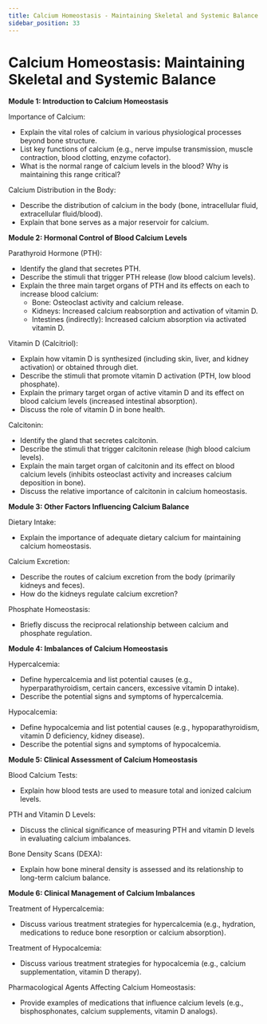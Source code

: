 ```yaml
---
title: Calcium Homeostasis - Maintaining Skeletal and Systemic Balance
sidebar_position: 33
---
```


# Calcium Homeostasis: Maintaining Skeletal and Systemic Balance

**Module 1: Introduction to Calcium Homeostasis**

Importance of Calcium:
* Explain the vital roles of calcium in various physiological processes beyond bone structure.
* List key functions of calcium (e.g., nerve impulse transmission, muscle contraction, blood clotting, enzyme cofactor).
* What is the normal range of calcium levels in the blood? Why is maintaining this range critical?

Calcium Distribution in the Body:
* Describe the distribution of calcium in the body (bone, intracellular fluid, extracellular fluid/blood).
* Explain that bone serves as a major reservoir for calcium.

**Module 2: Hormonal Control of Blood Calcium Levels**

Parathyroid Hormone (PTH):
* Identify the gland that secretes PTH.
* Describe the stimuli that trigger PTH release (low blood calcium levels).
* Explain the three main target organs of PTH and its effects on each to increase blood calcium:
    * Bone: Osteoclast activity and calcium release.
    * Kidneys: Increased calcium reabsorption and activation of vitamin D.
    * Intestines (indirectly): Increased calcium absorption via activated vitamin D.

Vitamin D (Calcitriol):
* Explain how vitamin D is synthesized (including skin, liver, and kidney activation) or obtained through diet.
* Describe the stimuli that promote vitamin D activation (PTH, low blood phosphate).
* Explain the primary target organ of active vitamin D and its effect on blood calcium levels (increased intestinal absorption).
* Discuss the role of vitamin D in bone health.

Calcitonin:
* Identify the gland that secretes calcitonin.
* Describe the stimuli that trigger calcitonin release (high blood calcium levels).
* Explain the main target organ of calcitonin and its effect on blood calcium levels (inhibits osteoclast activity and increases calcium deposition in bone).
* Discuss the relative importance of calcitonin in calcium homeostasis.

**Module 3: Other Factors Influencing Calcium Balance**

Dietary Intake:
* Explain the importance of adequate dietary calcium for maintaining calcium homeostasis.

Calcium Excretion:
* Describe the routes of calcium excretion from the body (primarily kidneys and feces).
* How do the kidneys regulate calcium excretion?

Phosphate Homeostasis:
* Briefly discuss the reciprocal relationship between calcium and phosphate regulation.

**Module 4: Imbalances of Calcium Homeostasis**

Hypercalcemia:
* Define hypercalcemia and list potential causes (e.g., hyperparathyroidism, certain cancers, excessive vitamin D intake).
* Describe the potential signs and symptoms of hypercalcemia.

Hypocalcemia:
* Define hypocalcemia and list potential causes (e.g., hypoparathyroidism, vitamin D deficiency, kidney disease).
* Describe the potential signs and symptoms of hypocalcemia.

**Module 5: Clinical Assessment of Calcium Homeostasis**

Blood Calcium Tests:
* Explain how blood tests are used to measure total and ionized calcium levels.

PTH and Vitamin D Levels:
* Discuss the clinical significance of measuring PTH and vitamin D levels in evaluating calcium imbalances.

Bone Density Scans (DEXA):
* Explain how bone mineral density is assessed and its relationship to long-term calcium balance.

**Module 6: Clinical Management of Calcium Imbalances**

Treatment of Hypercalcemia:
* Discuss various treatment strategies for hypercalcemia (e.g., hydration, medications to reduce bone resorption or calcium absorption).

Treatment of Hypocalcemia:
* Discuss various treatment strategies for hypocalcemia (e.g., calcium supplementation, vitamin D therapy).

Pharmacological Agents Affecting Calcium Homeostasis:
* Provide examples of medications that influence calcium levels (e.g., bisphosphonates, calcium supplements, vitamin D analogs).

